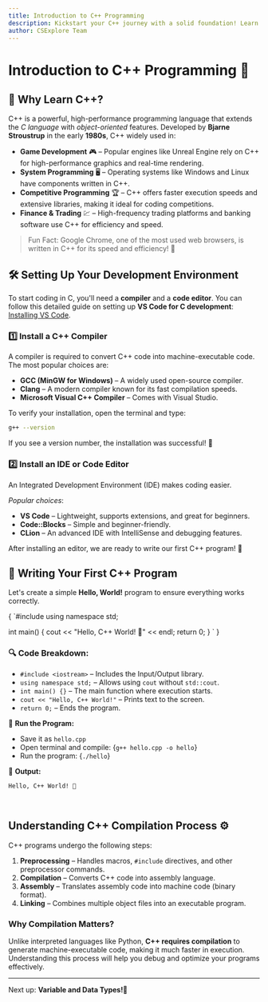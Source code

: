 ```yaml
---
title: Introduction to C++ Programming
description: Kickstart your C++ journey with a solid foundation! Learn why C++ is powerful, set up your coding environment, and write your first program.
author: CSExplore Team
---
```


# Introduction to C++ Programming 🚀

## 🎯 Why Learn C++?

C++ is a powerful, high-performance programming language that extends the _C language_ with _object-oriented_ features. Developed by **Bjarne Stroustrup** in the early **1980s**, C++ widely used in:

- **Game Development** 🎮 – Popular engines like Unreal Engine rely on C++ for high-performance graphics and real-time rendering.
- **System Programming** 🖥️ – Operating systems like Windows and Linux have components written in C++.
- **Competitive Programming** 🏆 – C++ offers faster execution speeds and extensive libraries, making it ideal for coding competitions.
- **Finance & Trading** 💹 – High-frequency trading platforms and banking software use C++ for efficiency and speed.

> Fun Fact: Google Chrome, one of the most used web browsers, is written in C++ for its speed and efficiency! 🚀

## 🛠️ Setting Up Your Development Environment

To start coding in C, you'll need a **compiler** and a **code editor**. You can follow this detailed guide on setting up **VS Code for C development**: [Installing VS Code](https://code.visualstudio.com/docs/languages/cpp).

### 1️⃣ Install a C++ Compiler

A compiler is required to convert C++ code into machine-executable code. The most popular choices are:

- **GCC (MinGW for Windows)** – A widely used open-source compiler.
- **Clang** – A modern compiler known for its fast compilation speeds.
- **Microsoft Visual C++ Compiler** – Comes with Visual Studio.

To verify your installation, open the terminal and type:

```sh
g++ --version
```

If you see a version number, the installation was successful! 🎉

### 2️⃣ Install an IDE or Code Editor

An Integrated Development Environment (IDE) makes coding easier.

_Popular choices_:

- **VS Code** – Lightweight, supports extensions, and great for beginners.
- **Code::Blocks** – Simple and beginner-friendly.
- **CLion** – An advanced IDE with IntelliSense and debugging features.

After installing an editor, we are ready to write our first C++ program! 🚀

## 📝 Writing Your First C++ Program

Let's create a simple **Hello, World!** program to ensure everything works correctly.

<CodeBlock language="c">
{
`#include <iostream>
using namespace std;

int main() {
cout << "Hello, C++ World! 🚀" << endl;
return 0;
}
`
}

</CodeBlock>

### 🔍 Code Breakdown:

- `#include <iostream>` – Includes the Input/Output library.
- `using namespace std;` – Allows using `cout` without `std::cout`.
- `int main() {}` – The main function where execution starts.
- `cout << "Hello, C++ World!"` – Prints text to the screen.
- `return 0;` – Ends the program.

📌 **Run the Program:**

- Save it as `hello.cpp`
- Open terminal and compile:
  <CodeBlock language="sh">
    {`g++ hello.cpp -o hello`}
  </CodeBlock>
- Run the program:
  <CodeBlock language="sh">
    {`./hello`}
  </CodeBlock>

📌 **Output:**

```
Hello, C++ World! 🚀
```

<br />

## Understanding C++ Compilation Process ⚙️

C++ programs undergo the following steps:

1. **Preprocessing** – Handles macros, `#include` directives, and other preprocessor commands.
2. **Compilation** – Converts C++ code into assembly language.
3. **Assembly** – Translates assembly code into machine code (binary format).
4. **Linking** – Combines multiple object files into an executable program.

### **Why Compilation Matters?**

Unlike interpreted languages like Python, **C++ requires compilation** to generate machine-executable code, making it much faster in execution. Understanding this process will help you debug and optimize your programs effectively.

---

Next up: **Variable and Data Types!🚀**
